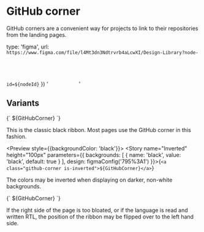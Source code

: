 
<Meta title="Assets/GitHub corner" />

# GitHub corner

GitHub corners are a convenient way for projects to link to their repositories from the landing pages.


  type: 'figma',
  url: `https://www.figma.com/file/l4Mt3dn3Ndtrvrb4aLcwXI/Design-Library?node-id=${nodeId}`
})
  '<svg width="80" height="80" viewBox="0 0 250 250" xmlns="http://www.w3.org/2000/svg">' +
  '<use href="github_corner.svg#githubcorner"></use>' +
  '</svg>'

## Variants

<Preview>
  <Story name="Normal" height="100px" parameters={{
    design: figmaConfig('795%3A1')
  }}>{`
    <a class="github-corner">${GitHubCorner}</a>
  `}</Story>
</Preview>

This is the classic black ribbon. Most pages use the GitHub corner in this fashion.

<Preview style={{backgroundColor: 'black'}}>
  <Story name="Inverted" height="100px" parameters={{
    backgrounds: [
      { name: 'black', value: 'black', default: true }
    ],
    design: figmaConfig('795%3A1')
  }}>{`
    <a class="github-corner is-inverted">${GitHubCorner}</a>
  `}</Story>
</Preview>

The colors may be inverted when displaying on darker, non-white backgrounds.

<Preview>
  <Story name="Left aligned" height="100px" parameters={{
    design: figmaConfig('795%3A1')
  }}>{`
    <a class="github-corner is-left-aligned">${GitHubCorner}</a>
  `}</Story>
</Preview>

If the right side of the page is too bloated, or if the language is read and written RTL, the position of the ribbon may
be flipped over to the left hand side.
